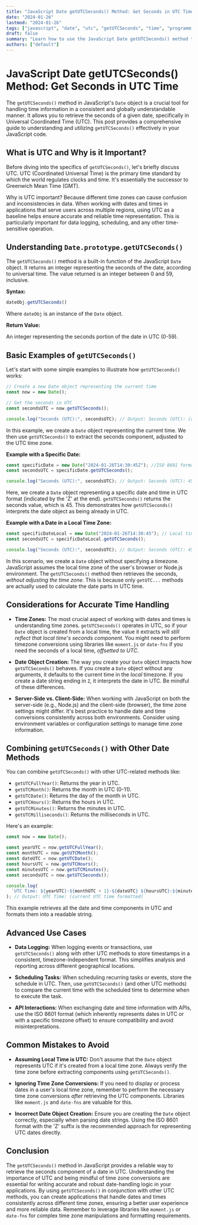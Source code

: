 ```yaml
---
title: "JavaScript Date getUTCSeconds() Method: Get Seconds in UTC Time"
date: "2024-01-26"
lastmod: "2024-01-26"
tags: ["javascript", "date", "utc", "getUTCSeconds", "time", "programming", "tutorial", "web development"]
draft: false
summary: "Learn how to use the JavaScript Date getUTCSeconds() method to retrieve the seconds of a date object in UTC time. This comprehensive guide includes examples, explanations, and considerations for accurate time handling."
authors: ["default"]
---
```


# JavaScript Date getUTCSeconds() Method: Get Seconds in UTC Time

The `getUTCSeconds()` method in JavaScript's `Date` object is a crucial tool for handling time information in a consistent and globally understandable manner.  It allows you to retrieve the seconds of a given date, specifically in Universal Coordinated Time (UTC).  This post provides a comprehensive guide to understanding and utilizing `getUTCSeconds()` effectively in your JavaScript code.

## What is UTC and Why is it Important?

Before diving into the specifics of `getUTCSeconds()`, let's briefly discuss UTC.  UTC (Coordinated Universal Time) is the primary time standard by which the world regulates clocks and time.  It's essentially the successor to Greenwich Mean Time (GMT).

Why is UTC important? Because different time zones can cause confusion and inconsistencies in data.  When working with dates and times in applications that serve users across multiple regions, using UTC as a baseline helps ensure accurate and reliable time representation.  This is particularly important for data logging, scheduling, and any other time-sensitive operation.

## Understanding `Date.prototype.getUTCSeconds()`

The `getUTCSeconds()` method is a built-in function of the JavaScript `Date` object. It returns an integer representing the seconds of the date, according to universal time.  The value returned is an integer between 0 and 59, inclusive.

**Syntax:**

```javascript
dateObj.getUTCSeconds()
```

Where `dateObj` is an instance of the `Date` object.

**Return Value:**

An integer representing the seconds portion of the date in UTC (0-59).

## Basic Examples of `getUTCSeconds()`

Let's start with some simple examples to illustrate how `getUTCSeconds()` works:

```javascript
// Create a new Date object representing the current time
const now = new Date();

// Get the seconds in UTC
const secondsUTC = now.getUTCSeconds();

console.log("Seconds (UTC):", secondsUTC); // Output: Seconds (UTC): (current seconds in UTC)
```

In this example, we create a `Date` object representing the current time.  We then use `getUTCSeconds()` to extract the seconds component, adjusted to the UTC time zone.

**Example with a Specific Date:**

```javascript
const specificDate = new Date("2024-01-26T14:30:45Z"); //ISO 8601 format (UTC)
const secondsUTC = specificDate.getUTCSeconds();

console.log("Seconds (UTC):", secondsUTC); // Output: Seconds (UTC): 45
```

Here, we create a `Date` object representing a specific date and time in UTC format (indicated by the 'Z' at the end).  `getUTCSeconds()` returns the seconds value, which is 45.  This demonstrates how `getUTCSeconds()` interprets the date object as being already in UTC.

**Example with a Date in a Local Time Zone:**

```javascript
const specificDateLocal = new Date("2024-01-26T14:30:45"); // Local time (assuming your timezone)
const secondsUTC = specificDateLocal.getUTCSeconds();

console.log("Seconds (UTC):", secondsUTC); // Output: Seconds (UTC): 45
```

In this scenario, we create a `Date` object without specifying a timezone.  JavaScript assumes the local time zone of the user's browser or Node.js environment. The `getUTCSeconds()` method then retrieves the seconds, *without adjusting the time zone*.  This is because only `getUTC...` methods are actually used to calculate the date parts in UTC time.

## Considerations for Accurate Time Handling

* **Time Zones:**  The most crucial aspect of working with dates and times is understanding time zones.  `getUTCSeconds()` operates in UTC, so if your `Date` object is created from a local time, the value it extracts will *still reflect that local time's seconds component*.  You might need to perform timezone conversions using libraries like `moment.js` or `date-fns` if you need the seconds of a local time, *offsetted to UTC*.

* **Date Object Creation:**  The way you create your `Date` object impacts how `getUTCSeconds()` behaves.  If you create a `Date` object without any arguments, it defaults to the current time in the *local* timezone. If you create a date string ending in `Z`, it interprets the date in UTC. Be mindful of these differences.

* **Server-Side vs. Client-Side:** When working with JavaScript on both the server-side (e.g., Node.js) and the client-side (browser), the time zone settings might differ. It's best practice to handle date and time conversions consistently across both environments.  Consider using environment variables or configuration settings to manage time zone information.

## Combining `getUTCSeconds()` with Other Date Methods

You can combine `getUTCSeconds()` with other UTC-related methods like:

* `getUTCFullYear()`: Returns the year in UTC.
* `getUTCMonth()`: Returns the month in UTC (0-11).
* `getUTCDate()`: Returns the day of the month in UTC.
* `getUTCHours()`: Returns the hours in UTC.
* `getUTCMinutes()`: Returns the minutes in UTC.
* `getUTCMilliseconds()`: Returns the milliseconds in UTC.

Here's an example:

```javascript
const now = new Date();

const yearUTC = now.getUTCFullYear();
const monthUTC = now.getUTCMonth();
const dateUTC = now.getUTCDate();
const hoursUTC = now.getUTCHours();
const minutesUTC = now.getUTCMinutes();
const secondsUTC = now.getUTCSeconds();

console.log(
  `UTC Time: ${yearUTC}-${monthUTC + 1}-${dateUTC} ${hoursUTC}:${minutesUTC}:${secondsUTC}`
); // Output: UTC Time: (current UTC time formatted)
```

This example retrieves all the date and time components in UTC and formats them into a readable string.

## Advanced Use Cases

* **Data Logging:**  When logging events or transactions, use `getUTCSeconds()` along with other UTC methods to store timestamps in a consistent, timezone-independent format. This simplifies analysis and reporting across different geographical locations.

* **Scheduling Tasks:**  When scheduling recurring tasks or events, store the schedule in UTC.  Then, use `getUTCSeconds()` (and other UTC methods) to compare the current time with the scheduled time to determine when to execute the task.

* **API Interactions:** When exchanging date and time information with APIs, use the ISO 8601 format (which inherently represents dates in UTC or with a specific timezone offset) to ensure compatibility and avoid misinterpretations.

## Common Mistakes to Avoid

* **Assuming Local Time is UTC:**  Don't assume that the `Date` object represents UTC if it's created from a local time zone. Always verify the time zone before extracting components using `getUTCSeconds()`.

* **Ignoring Time Zone Conversions:**  If you need to display or process dates in a user's local time zone, remember to perform the necessary time zone conversions *after* retrieving the UTC components.  Libraries like `moment.js` and `date-fns` are valuable for this.

* **Incorrect Date Object Creation:** Ensure you are creating the `Date` object correctly, especially when parsing date strings. Using the ISO 8601 format with the 'Z' suffix is the recommended approach for representing UTC dates directly.

## Conclusion

The `getUTCSeconds()` method in JavaScript provides a reliable way to retrieve the seconds component of a date in UTC.  Understanding the importance of UTC and being mindful of time zone conversions are essential for writing accurate and robust date-handling logic in your applications. By using `getUTCSeconds()` in conjunction with other UTC methods, you can create applications that handle dates and times consistently across different time zones, ensuring a better user experience and more reliable data. Remember to leverage libraries like `moment.js` or `date-fns` for complex time zone manipulations and formatting requirements.